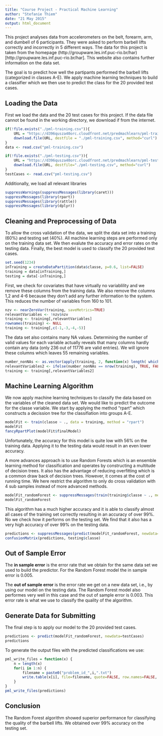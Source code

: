 ```yaml
---
title: "Course Project - Practical Machine Learning"
author: "Stefanie Thiem"
date: "21 May 2015"
output: html_document
---
```


This project analyses data from accelerometers on the belt, forearm, arm, and dumbell of 6 participants. They were asked to perform barbell lifts correctly and incorrectly in 5 different ways. The data for this project is taken from the homepage (http://groupware.les.inf.puc-rio.br/har)[http://groupware.les.inf.puc-rio.br/har]. This website also contains further information on the data set. 

The goal is to predict how well the partipants performed the barbell lifts (categorized in classes A-E). We apply machine learning techniques to build a classifier which we then use to predict the class for the 20 provided test cases.

## Loading the Data 

First we load the data and the 20 test cases for this project. If the data file cannot be found in the working directory, we download if from the internet.
```r
if(!file.exists("./pml-training.csv")){
    URL = "https://d396qusza40orc.cloudfront.net/predmachlearn/pml-training.csv"
    download.file(URL, destfile = "./pml-training.csv", method="curl")
}
data <- read.csv("pml-training.csv")
```

```r
if(!file.exists("./pml-testing.csv")){
    URL = "https://d396qusza40orc.cloudfront.net/predmachlearn/pml-testing.csv"
    download.file(URL, destfile="./pml-testing.csv", method="curl")
}
testCases <- read.csv("pml-testing.csv")
```

Additionally, we load all relevant libraries
```r
suppressWarnings(suppressMessages(library(caret)))
suppressMessages(library(rpart))
suppressMessages(library(rattle))
suppressMessages(library(dplyr))
```

## Cleaning and Preprocessing of Data

To allow the cross validation of the data, we split the data set into a training (60%) and testing set (40%). All machine learning steps are performed only on the training data set. We then evalute the accuracy and error rates on the testing data. Finally, the best model is used to classify the 20 provided test cases. 

```r
set.seed(1234)
inTraining = createDataPartition(data$classe, p=0.6, list=FALSE)
training = data[inTraining,]
testing = data[-inTraining,]
```

First, we check for covariates that have virtually no variablility and we remove these columns from the training data. We also remove the columns 1,2 and 4-6 because they don't add any further information to the system. This reduces the number of variables from 160 to 101.
```r
nzv <- nearZeroVar(training, saveMetrics=TRUE)
relevantVariables <- !nzv$nzv
training <- training[,relevantVariables]
rownames(training) <- NULL
training <- training[,c(-1,-3,-4,-5)]
```

The data set also contains many NA values. Determining the number of valid values for each variable actually reveals that many columns hardly contain any data (only 236 out of 11776 are valid entries). We will ignore these columns which leaves 55 remaining variables.
```r
number_nonNAs <- as.vector(apply(training, 2, function(x) length( which(!is.na(x) ))))
relevantVariables2 <- ifelse(number_nonNAs == nrow(training), TRUE, FALSE)
training <- training[,relevantVariables2]
```

## Machine Learning Algorithm

We now apply machine learning techniques to classify the data based on the variables of the cleaned data set. We would like to predict the outcome for the classe variable. We start by applying the method "rpart" which constructs a decission tree for the classifiation into groups A-E.
```r
modelFit <- train(classe ~ ., data = training, method = "rpart")
modelFit
fancyRpartPlot(modelFit$finalModel)
```

Unfortunately, the accuracy for this model is quite low with 56% on the training data. Applying it to the testing data would result in an even lower accuracy.

A more advances approach is to use Random Forests which is an ensemble learning method for classification and operates by constructing a multitude of decision trees. It also has the advantage of reducing overfitting which is a common draw back of decision trees. However, it comes at the cost of running time. We here restrict the algorithm to only do cross validation with 4 sub samples instead of more advanced methods.
```r
modelFit_randomForest <- suppressMessages(train(training$classe ~ ., method="rf", trControl=trainControl(method = "cv", number = 4), data=training))
modelFit_randomForest
```

This algorithm has a much higher accuracy and it is able to classify almost all cases of the training set correctly resulting in an accuracy of over 99%. No we check how it performs on the testing set. We find that it also has a very high accuracy of over 99% on the testing data.
```r
predictions <- suppressMessages(predict(modelFit_randomForest, newdata=testing))
confusionMatrix(predictions, testing$classe)
```

## Out of Sample Error

The **in sample error** is the error rate that we obtain for the same data set we used to build the predictor. For the Random Forest model the in sample error is 0.005.

The **out of sample error** is the error rate we get on a new data set, i.e., by using our model on the testing data. The Random Forest model also performes very well in this case and the out of sample error is 0.003. This error rate is what we use to classify the quality of the algorithm.

## Generate Data for Submitting

The final step is to apply our model to the 20 provided test cases.
```r
predictions <- predict(modelFit_randomForest, newdata=testCases)
predictions
```

To generate the output files with the predicted classifications we use:
```r
pml_write_files = function(x) {
    n = length(x)
    for(i in 1:n) {
        filename = paste0("problem_id_",i,".txt")
        write.table(x[i], file=filename, quote=FALSE, row.names=FALSE, col.names=FALSE)
    }
}
pml_write_files(predictions)
```

## Conclusion

The Random Forest algorithm showed superior performance for classifying the quality of the barbell lifts. We obtained over 99% accuracy on the testing set.
